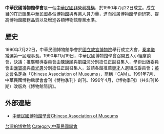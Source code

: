 '''中華民國博物館學會'''是一個[[中華民國|中華民國]][[非營利機構|非營利機構]]，於1990年7月22日成立。成立目的在於匯集中華民國各個[[博物館|博物館]]與專業人員力量，進而推廣博物館學術研究、提高博物館服務品質以及增進各類博物館專業水準。

==歷史==
1990年7月22日，中華民國博物館學會於[[國立故宮博物院|國立故宮博物院]]舉行成立大會，[[秦孝儀|秦孝儀]]當選第一屆理事長。1990年11月19日，中華民國博物館學會召開五人小組座談會，決議：推廣輔導委員會由[[陳康順|陳康順]]與[[劉檔河|劉檔河]]分別擔任正副召集人，學術出版委員會由[[漢寶德|漢寶德]]與[[黃光男|黃光男]]分別擔任正副召集人，並請各館推薦[[專才|專才]]人選組成委員會；[[英文|英文]]會名定為「Chinese Association of Museums」，簡稱「CAM」。1991年7月，中華民國博物館學會會刊《博物季刊》創刊。1996年4月，《博物季刊》（共出刊16期）改版為《博物館簡訊》。

== 外部連結 ==
* {{zh-tw}} [http://www.cam.org.tw/ 中華民國博物館學會Chinese Association of Museums]{{Wayback|url=http://www.cam.org.tw/ |date=20140630213629 }}

[[Category:台灣的博物館|]]
[[Category:中華民國學會|Category:中華民國學會]]